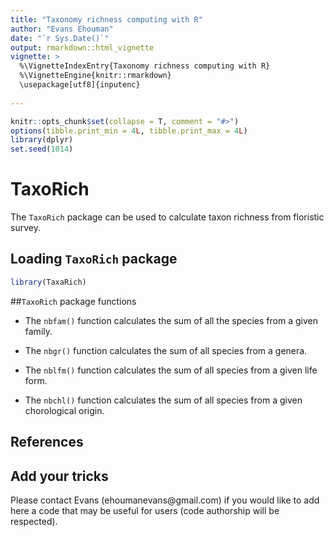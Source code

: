 ```yaml
---
title: "Taxonomy richness computing with R"
author: "Evans Ehouman"
date: "`r Sys.Date()`"
output: rmarkdown::html_vignette
vignette: >
  %\VignetteIndexEntry{Taxonomy richness computing with R}
  %\VignetteEngine{knitr::rmarkdown}
  \usepackage[utf8]{inputenc}
  
---
```


```r
knitr::opts_chunk$set(collapse = T, comment = "#>")
options(tibble.print_min = 4L, tibble.print_max = 4L)
library(dplyr)
set.seed(1014)
```

# TaxoRich

The `TaxoRich` package can be used to calculate taxon richness from floristic survey.


## Loading `TaxoRich` package

```r
library(TaxaRich)
```


##`TaxoRich` package functions

 * The `nbfam()` function calculates the sum of all the species from a given family.

 * The `nbgr()` function calculates the sum of all species from  a genera.

 * The `nblfm()` function calculates the sum of all species from  a given life form.

 * The `nbchl()` function calculates the sum of all species from  a given chorological origin.

## References

## Add your tricks
Please contact Evans (ehoumanevans@gmail.com) if you would like to add here a code that may be useful for users (code authorship will be respected).
